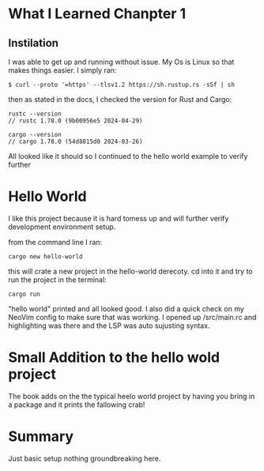 # What I Learned Chanpter 1

## Instilation
I was able to get up and running without issue. My Os is Linux so that makes things easier. I simply ran:

```
$ curl --proto '=https' --tlsv1.2 https://sh.rustup.rs -sSf | sh
```

then as stated in the docs, I checked the version for Rust and Cargo:

```
rustc --version
// rustc 1.78.0 (9b00956e5 2024-04-29)

cargo --version
// cargo 1.78.0 (54d8815d0 2024-03-26)
```

All looked like it should so I continued to the hello world example to verify further

# Hello World
I like this project because it is hard tomess up and will further verify development environment setup.

from the command line I ran:

```
cargo new hello-world
```

this will crate a new project in the hello-world derecoty. cd into it and try to run the project in the terminal:

```
cargo run
```

"hello world" printed and all looked good. I also did a quick check on my NeoVim config to make sure that was working. I opened up /src/main.rc and highlighting was there and the LSP was auto sujusting syntax.

# Small Addition to the hello wold project
The book adds on the the typical heelo world project by having you bring in a package and it prints the fallowing crab!


# Summary
Just basic setup nothing groundbreaking here.
